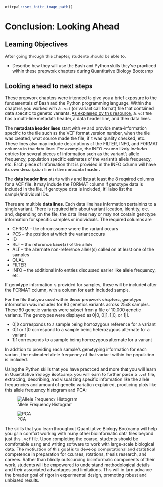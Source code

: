 ```r
ottrpal::set_knitr_image_path()
```

# Conclusion: Looking Ahead

## Learning Objectives

After going through this chapter, students should be able to:

* Describe how they will use the Bash and Python skills they've practiced within these prepwork chapters during Quantitative Biology Bootcamp

## Looking ahead to next steps

These prepwork chapters were intended to give you a brief exposure to the fundamentals of Bash and the Python programming language. Within the chapters you worked with a `.vcf` (or variant call format) file that contained data specific to genetic variants. [As explained by this resource](https://www.internationalgenome.org/wiki/Analysis/Variant%20Call%20Format/vcf-variant-call-format-version-40/), a`.vcf` file has a multi-line metadata header, a data header line, and then data lines. 

The **metadata header lines** start with `##` and provide meta-information specific to the file such as the VCF format version number, when the file was created, what source made the file, if it was quality checked, etc. These lines also may include descriptions of the FILTER, INFO, and FORMAT columns in the data lines. For example, the INFO column likely includes entries for several pieces of information such as the variant's allele frequency, population specific estimates of the variant's allele frequency, etc. Each piece of information that is provided in the INFO column will have its own description line in the metadata header. 

The **data header line** starts with `#` and lists at least the 8 required columns for a VCF file. It may include the FORMAT column if genotype data is included in the file. If genotype data is included, it'll also list the sample/individual IDs. 

There are multiple **data lines**. Each data line has information pertaining to a single variant. There is required info about variant location, identity, etc. and, depending on the file, the data lines may or may not contain genotype information for specific samples or individuals. The required columns are 

* CHROM -- the chromosome where the variant occurs
* POS -- the position at which the variant occurs
* ID
* REF -- the reference base(s) of the allele
* ALT -- the alternate non-reference allele(s) called on at least one of the samples 
* QUAL
* FILTER
* INFO -- the additional info entries discussed earlier like allele frequency, etc.

If genotype information is provided for samples, these will be included after the FORMAT column, with a column for each included sample.

For the file that you used within these prepwork chapters, genotype information was included for 80 genetics variants across 2548 samples. These 80 genetic variants were subset from a file of 10,000 genetic variants. The genotypes were displayed as 0|0, 0|1, 1|0, or 1|1.  

* 0|0 corresponds to a sample being homozygous reference for a variant
* 0|1 or 1|0 correspond to a sample being heterozygous alternate for a variant
* 1|1 corresponds to a sample being homozygous alternate for a variant

In addition to providing each sample's genotyping information for each variant, the estimated allele frequency of that variant within the population is included. 

Using the Python skills that you have practiced and more that you will learn in Quantitative Biology Bootcamp, you will learn to further parse a `.vcf` file, extracting, describing, and visualizing specific information like the allele frequencies and amount of genetic variation explained, producing plots like this allele frequency histogram and PCA:

![Allele Frequency Histogram](resources/images/af_hist.png)

![PCA](resources/images/pca.png)

The skills that you learn throughout Quantitative Biology Bootcamp will help you gain comfort working with many other bioinformatic data files beyond just this `.vcf` file. Upon completing the course, students should be comfortable using and writing software to work with large-scale biological data. The motivation of this goal is to develop computational and statistical competence in preparation for courses, rotations, thesis research, and careers. Rather than blindly outsourcing bioinformatic components of their work, students will be empowered to understand methodological details and their associated advantages and limitations. This will in turn advance the broader goal of rigor in experimental design, promoting robust and unbiased results.
